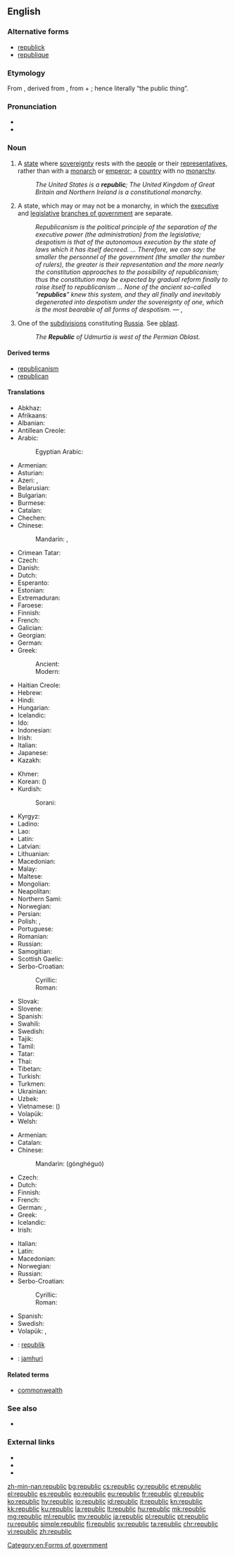 ==English==

===Alternative forms===
* [[republick]] {{qualifier|obsolete}}
* [[republique]] {{qualifier|obsolete}}

===Etymology===
From {{etyl|fr|en}} {{term|république||republic|lang=fr}}, derived from {{etyl|la|en}} {{term|rēs publica||republic|lang=la}}, from {{term|rēs||thing|lang=la}} + {{term|publicus|pūblica|public|lang=la}}; hence literally “the public thing”.

===Pronunciation===
* {{audio|En-us-republic.ogg|Audio (US)}}
* {{hyphenation|re|pub|lic}}

===Noun===
{{en-noun}}

# A [[state]] where [[sovereignty]] rests with the [[people]] or their [[representatives]], rather than with a [[monarch]] or [[emperor]]; a [[country]] with no [[monarchy]].
#: ''The United States is a '''republic'''; The United Kingdom of Great Britain and Northern Ireland is a constitutional monarchy.''
# {{context|archaic|lang=en}} A state, which may or may not be a monarchy, in which the [[executive]] and [[legislative]] [[branch of government|branches of government]] are separate.
#: ''Republicanism is the political principle of the separation of the executive power (the administration) from the legislative; despotism is that of the autonomous execution by the state of laws which it has itself decreed. ... Therefore, we can say: the smaller the personnel of the government (the smaller the number of rulers), the greater is their representation and the more nearly the constitution approaches to the possibility of republicanism; thus the constitution may be expected by gradual reform finally to raise itself to republicanism ... None of the ancient so-called "'''republics'''" knew this system, and they all finally and inevitably degenerated into despotism under the sovereignty of one, which is the most bearable of all forms of despotism.'' &mdash; {{w|Immanuel Kant}}, {{w|Perpetual Peace}}
# One of the [[subdivision]]s constituting [[Russia]]. See [[oblast]].
#: ''The '''Republic''' of Udmurtia is west of the Permian Oblast.''

====Derived terms====
* [[republicanism]]
* [[republican]]

====Translations====
{{trans-top|a type of state}}
* Abkhaz: {{qualifier|definite}} {{t-|ab|ареспублика|tr=arespublika|sc=Cyrl}}
* Afrikaans: {{t-|af|republiek}}
* Albanian: {{t-|sq|republikë|f}}
* Antillean Creole: {{tø|gcf|répiblik}}
* Arabic: {{t-|ar|جمهورية|f|tr=jumhuriyya|sc=Arab}}
*: Egyptian Arabic: {{tø|arz|جمهورية|f|tr=gumhoreya|sc=Arab}}
* Armenian: {{t-|hy|հանրապետություն|tr=hanrapetut’yun}}
* Asturian: {{t+|ast|república|f}}
* Azeri: {{t-|az|respublika}}, {{t-|az|cümhuriyyət}}
* Belarusian: {{t-|be|рэспубліка|f|tr=respúblika|sc=Cyrl}}
* Bulgarian: {{t+|bg|република|f|tr=repúblika|sc=Cyrl}}
* Burmese: {{t+|my|သမ္မတနိုင်ငံ|tr=thama̱da. nain gan|sc=Mymr}}
* Catalan: {{t-|ca|república|f}}
* Chechen: {{tø|ce|пачхьалкх}}
* Chinese:
*: Mandarin: {{t|cmn|共和國|sc=Hani}}, {{t|cmn|共和国|tr=gònghéguó|sc=Hani}}
* Crimean Tatar: {{tø|crh|cumhuriyet}}
* Czech: {{t+|cs|republika|f}}
* Danish: {{t+|da|republik|c}}
* Dutch: {{t+|nl|republiek|f}}
* Esperanto: {{t-|eo|respubliko}}
* Estonian: {{t+|et|vabariik}}
* Extremaduran: {{tø|ext|repúbrica|f}}
* Faroese: {{t-|fo|lýðveldi|n}}
* Finnish: {{t+|fi|tasavalta}}
* French: {{t+|fr|république|f}}
* Galician: {{t+|gl|república|f}}
* Georgian: {{t-|ka|რესპუბლიკა|tr=respublika|sc=Geor}}
* German: {{t+|de|Republik|f}}
* Greek:
*: Ancient: {{tø|grc|πολιτεία|f}}
*: Modern: {{t+|el|δημοκρατία|f|tr=ðīmokratía}}
* Haitian Creole: {{tø|ht|repiblik}}
* Hebrew: {{t+|he|רפובליקה|f|tr=repúblika|sc=Hebr}}
* Hindi: {{t-|hi|गणराज्य|m|tr=gaṇrājya|sc=Deva}}
* Hungarian: {{t+|hu|köztársaság}}
* Icelandic: {{t-|is|lýðveldi|n}}
* Ido: {{t+|io|republiko}}
* Indonesian: {{t+|id|republik}}
* Irish: {{t-|ga|poblacht|f}}
* Italian: {{t+|it|repubblica|f}}
* Japanese: {{t+|ja|共和国|tr=きょうわこく, kyōwakoku|sc=Jpan}}
* Kazakh: {{t|kk|республика|tr=respublïka|sc=Cyrl}}
{{trans-mid}}
* Khmer: {{t-|km|សាធារណរដ្ឋ|tr=sa thea rak nak roth|sc=Khmr}}
* Korean: {{t+|ko|공화국|tr=gonghwaguk|sc=Kore}} ({{t+|ko|共和國|sc=Kore}})
* Kurdish:
*: Sorani: {{t-|ku|جمهوریه‌ت}}
* Kyrgyz: {{t-|ky|республика|tr=respublika|sc=Cyrl}}
* Ladino: {{tø|lad|repúvlika|f}}
* Lao: {{t-|lo|ສາທາລະນະລັດ|tr=sā thā la na lat|sc=Laoo}}
* Latin: {{t-|la|respublica|f}}
* Latvian: {{t-|lv|republika|f}}
* Lithuanian: {{t+|lt|respublika|f}}
* Macedonian: {{t-|mk|република|f|tr=repúblika}}
* Malay: {{t-|ms|republik}}
* Maltese: {{t-|mt|repubblika|f}}
* Mongolian: {{t-|mn|бүгд найрамдах улс|tr=bügd najramdah uls|sc=Cyrl}}
* Neapolitan: {{tø|nap|repubbreca|f}}
* Northern Sami: {{tø|se|dásseváldi}}
* Norwegian: {{t+|no|republikk|m}}
* Persian: {{t+|fa|جمهوری|tr=jomhuri|sc=fa-Arab}}
* Polish: {{t+|pl|republika|f}}, {{t+|pl|rzeczpospolita|f}} {{qualifier|special cases}}
* Portuguese: {{t+|pt|república|f}}
* Romanian: {{t-|ro|republică|f}}
* Russian: {{t+|ru|республика|f|tr=respúblika}}
* Samogitian: {{tø|sgs|respoblėka|f}}
* Scottish Gaelic: {{t-|gd|poblachd|f}}
* Serbo-Croatian:
*: Cyrillic: {{t-|sh|република|f|sc=Cyrl}}
*: Roman: {{t-|sh|republika|f}}
* Slovak: {{t-|sk|republika|f}}
* Slovene: {{t+|sl|republika|f}}
* Spanish: {{t+|es|república|f}}
* Swahili: {{t+|sw|jamhuri}}
* Swedish: {{t+|sv|republik|c}}
* Tajik: {{t-|tg|ҷумҳурият|tr=jumhurijat|sc=Cyrl}}
* Tamil: {{t|ta|குடியரசு|tr=kuṭiyaracu|sc=Taml}}
* Tatar: {{t-|tt|җөмһүрият|tr=cömhüriät|sc=Cyrl}}
* Thai: {{t-|th|สาธารณรัฐ|tr=săataannárát|sc=Thai}}
* Tibetan: {{t-|bo|སྤྱི་མཐུན་རྒྱལ་ཁབ་|tr=spyi mthun rgyal khab|sc=Tibt}}
* Turkish: {{t+|tr|cumhuriyet}}
* Turkmen: {{t-|tk|respublika}}
* Ukrainian: {{t+|uk|республіка|f|tr=respúblika}}
* Uzbek: {{t-|uz|respublika}}
* Vietnamese: {{t+|vi|cộng hòa}} ({{t-|vi|共和}})
* Volapük: {{t-|vo|repüblikän}}
* Welsh: {{t-|cy|weriniaethau|p}}
{{trans-bottom}}

{{trans-top|one of the kinds of parts constituting Russia}}
* Armenian: {{t-|hy|հանրապետություն|tr=hanrapetut’yun}}
* Catalan: {{t-|ca|república|f}}
* Chinese:
*: Mandarin: {{zh-ts|共和國|共和国}} (gònghéguó)
* Czech: {{t+|cs|republika}}
* Dutch: {{t+|nl|republiek|f}}
* Finnish: {{t+|fi|tasavalta}}
* French: {{t+|fr|république|f}}
* German: {{t+|de|Republik|f}}, {{t-|de|Teilrepublik}}
* Greek: {{t+|el|δημοκρατία|f|tr=ðīmokratía}}
* Icelandic: {{t-|is|lýðveldi|n}}
* Irish: {{t-|ga|poblacht|f}}
{{trans-mid}}
* Italian: {{t+|it|repubblica|f}}
* Latin: {{t-|la|respublica|f}}
* Macedonian: {{t-|mk|република|f|tr=repúblika}}
* Norwegian: {{t+|no|republikk|m}}
* Russian: {{t+|ru|республика|f|tr=r'espúblika}}
* Serbo-Croatian:
*: Cyrillic: {{t-|sh|република|f|sc=Cyrl}}
*: Roman: {{t-|sh|republika|f}}
* Spanish: {{t+|es|república|f}}
* Swedish: {{t-|sv|delrepublik|c}}
* Volapük: {{t-|vo|repüblikän}}, {{t-|vo|dilarepüblikän}}
{{trans-bottom}}

{{checktrans-top}}
* {{ttbc|br}}: [[republik]] {{f}}
* {{ttbc|sw}}: [[jamhuri]]
{{trans-bottom}}

====Related terms====
* [[commonwealth]]

===See also===
* {{pedialite}}

===External links===
* {{R:Webster 1913}}
* {{R:Century 1911}}
* {{R:OneLook}}

[[Category:en:Forms of government]]

[[zh-min-nan:republic]]
[[bg:republic]]
[[cs:republic]]
[[cy:republic]]
[[et:republic]]
[[el:republic]]
[[es:republic]]
[[eo:republic]]
[[eu:republic]]
[[fr:republic]]
[[gl:republic]]
[[ko:republic]]
[[hy:republic]]
[[io:republic]]
[[id:republic]]
[[it:republic]]
[[kn:republic]]
[[kk:republic]]
[[ku:republic]]
[[la:republic]]
[[lt:republic]]
[[hu:republic]]
[[mk:republic]]
[[mg:republic]]
[[ml:republic]]
[[my:republic]]
[[ja:republic]]
[[pl:republic]]
[[pt:republic]]
[[ru:republic]]
[[simple:republic]]
[[fi:republic]]
[[sv:republic]]
[[ta:republic]]
[[chr:republic]]
[[vi:republic]]
[[zh:republic]]